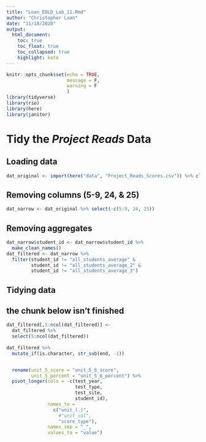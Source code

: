 ```yaml
---
title: "Loan_EDLD_Lab_11.Rmd"
author: "Christopher Loan"
date: "11/18/2020"
output: 
  html_document:
    toc: true
    toc_float: true
    toc_collapsed: true
    highlight: kate
---
```


```r
knitr::opts_chunk$set(echo = TRUE,
                      message = F,
                      warning = F 
                      )
library(tidyverse)
library(rio)
library(here)
library(janitor)
```

# Tidy the *Project Reads* Data

## Loading data

```r
dat_original <- import(here("data", "Project_Reads_Scores.csv")) %>% clean_names()
```

## Removing columns (5-9, 24, & 25)

```r
dat_narrow <- dat_original %>% select(-c(5:9, 24, 25))
```

## Removing aggregates

```r
dat_narrow$student_id <- dat_narrow$student_id %>% 
  make_clean_names()
dat_filtered <- dat_narrow %>% 
  filter(student_id != "all_students_average" & 
         student_id != "all_students_average_2" &
         student_id != "all_students_average_3") 
```

## Tidying data
## the chunk below isn't finished
```r
dat_filtered[,5:ncol(dat_filtered)] <-
  dat_filtered %>% 
  select(5:ncol(dat_filtered)) 
  
dat_filtered %>% 
  mutate_if(is.character, str_sub(end, -1))


  rename(unit_5_score = "unit_5_6_score",
         unit_5_percent = "unit_5_6_percent") %>% 
  pivot_longer(cols = -c(test_year, 
                         test_type, 
                         test_site,
                         student_id), 
               names_to = 
                 c("unit_(.)", 
                   #"unit_val", 
                   "score_type"),
               names_sep = "_",
               values_to = "value")
```

